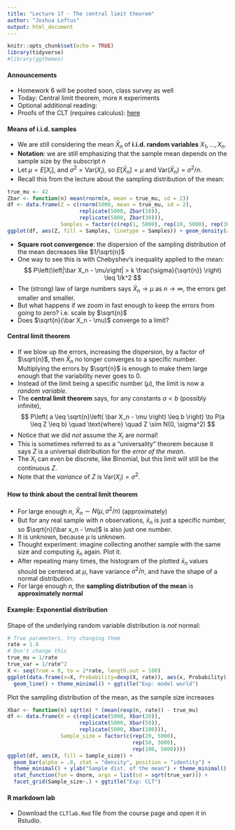 ```yaml
---
title: "Lecture 17 - The central limit theorem"
author: "Joshua Loftus"
output: html_document
---
```


```r
knitr::opts_chunk$set(echo = TRUE)
library(tidyverse)
#library(ggthemes)
```

#### Announcements

- Homework 6 will be posted soon, class survey as well
- Today: Central limit theorem, more `R` experiments
- Optional additional reading:
- Proofs of the CLT (requires calculus): [here](http://www.cs.toronto.edu/~yuvalf/CLT.pdf)


#### Means of i.i.d. samples

- We are still considering the mean $\bar X_n$ of **i.i.d. random variables** $X_1, \ldots, X_n$.
- **Notation**: we are still emphasizing that the sample mean depends on the sample size by the subscript $n$
- Let $\mu = E[X_i]$, and $\sigma^2 = \text{Var}(X_i)$, so $E[\bar X_n] = \mu$ and $\text{Var}(\bar X_n) = \sigma^2/n$.
- Recall this from the lecture about the sampling distribution of the mean:

```r
true_mu <- 42
Zbar <- function(n) mean(rnorm(n, mean = true_mu, sd = 2))
df <- data.frame(Z = c(rnorm(5000, mean = true_mu, sd = 2),
                       replicate(5000, Zbar(10)),
                       replicate(5000, Zbar(30))),
                 Samples = factor(c(rep(1, 5000), rep(10, 5000), rep(30, 5000))))
ggplot(df, aes(Z, fill = Samples, linetype = Samples)) + geom_density(alpha = .2) + theme_minimal()
```

- **Square root convergence**: the dispersion of the sampling distribution of the mean decreases like $1/\sqrt{n}$
- One way to see this is with Chebyshev's inequality applied to the mean:
$$
P\left(\left|\bar X_n - \mu\right| > k \frac{\sigma}{\sqrt{n}} \right) \leq 1/k^2
$$
- The (strong) law of large numbers says $\bar X_n \to \mu$ as $n \to \infty$, the errors get smaller and smaller.
- But what happens if we zoom in fast enough to keep the errors from going to zero? i.e. scale by $\sqrt{n}$
- Does $\sqrt{n}(\bar X_n - \mu)$ converge to a limit?

#### Central limit theorem

- If we blow up the errors, increasing the dispersion, by a factor of $\sqrt{n}$, then $\bar X_n$ no longer converges to a specific number. Multiplying the errors by $\sqrt{n}$ is enough to make them large enough that the variability never goes to 0.
- Instead of the limit being a specific number ($\mu$), the limit is now a *random variable*.
- The **central limit theorem** says, for any constants $a < b$ (possibly infinite),
$$
P\left( a \leq \sqrt{n}\left( \bar X_n - \mu \right) \leq b \right) \to P(a \leq Z \leq b) \quad \text{where} \quad Z \sim N(0, \sigma^2)
$$
- Notice that we did *not* assume the $X_i$ are normal!
- This is sometimes referred to as a "universality" theorem because it says $Z$ is a universal distribution for the *error of the mean*.
- The $X_i$ can even be discrete, like Binomial, but this limit will still be the continuous $Z$.
- Note that the *variance* of $Z$ is $\text{Var}(X_i) = \sigma^2$.

#### How to think about the central limit theorem

- For large enough $n$, $\bar X_n \sim N(\mu, \sigma^2/n)$ (approximately)
- But for any real sample with $n$ observations, $\bar x_n$ is just a specific number, so $\sqrt{n}(\bar x_n - \mu)$ is also just one number.
- It is unknown, because $\mu$ is unknown.
- Thought experiment: imagine collecting another sample with the same size and computing $\bar x_n$ again. Plot it.
- After repeating many times, the histogram of the plotted $\bar x_n$ values should be centered at $\mu$, have variance $\sigma^2/n$, and have the shape of a normal distribution.
- For large enough $n$, the **sampling distribution of the mean** is **approximately normal**

#### Example: Exponential distribution

Shape of the underlying random variable distribution is *not* normal:

```r
# True parameters, try changing them
rate = 1.8
# Don't change this
true_mu = 1/rate
true_var = 1/rate^2
X <- seq(from = 0, to = 2*rate, length.out = 100)
ggplot(data.frame(x=X, Probability=dexp(X, rate)), aes(x, Probability)) + 
  geom_line() + theme_minimal() + ggtitle("Exp: model world")
```

Plot the sampling distribution of the mean, as the sample size increases

```r
Xbar <- function(n) sqrt(n) * (mean(rexp(n, rate)) - true_mu)
df <- data.frame(X = c(replicate(5000, Xbar(20)),
                       replicate(5000, Xbar(50)),
                       replicate(5000, Xbar(100))),
                 Sample_size = factor(c(rep(20, 5000),
                                        rep(50, 5000),
                                        rep(100, 5000))))
ggplot(df, aes(X, fill = Sample_size)) + 
  geom_bar(alpha = .8, stat = "density", position = "identity") + 
  theme_minimal() + ylab("Sample dist. of the mean") + theme_minimal() +
  stat_function(fun = dnorm, args = list(sd = sqrt(true_var))) +
  facet_grid(Sample_size~.) + ggtitle("Exp: CLT") 
```



#### R markdown lab

- Download the `CLTlab.Rmd` file from the course page and open it in Rstudio.